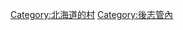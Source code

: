 {{Commonscat|Kamoenai, Hokkaido}}
{{Catmore}}

{{DEFAULTSORT:Kamoenai}}
[[Category:北海道的村|Category:北海道的村]]
[[Category:後志管內|Category:後志管內]]